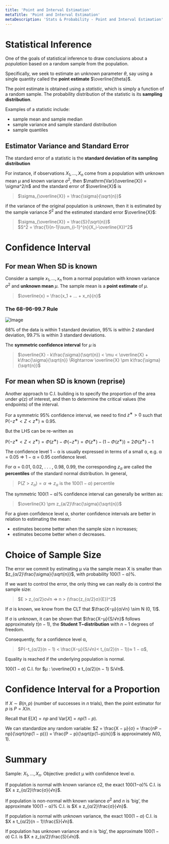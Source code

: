```yaml
---
title: 'Point and Interval Estimation'
metaTitle: 'Point and Interval Estimation'
metaDescription: 'Stats & Probability - Point and Interval Estimation'
---
```


<link
  rel="stylesheet"
  href="https://cdn.jsdelivr.net/npm/katex@0.11.0/dist/katex.min.css"
  integrity="sha384-BdGj8xC2eZkQaxoQ8nSLefg4AV4/AwB3Fj+8SUSo7pnKP6Eoy18liIKTPn9oBYNG"
  crossOrigin="anonymous"
/>

# Statistical Inference

One of the goals of statistical inference to draw conclusions about a *population* based on a random sample from the population.

Specifically, we seek to estimate an unknown parameter $\theta$, say using a single quantity called the **point estimate** $\overline{\theta}$. 

The point estimate is obtained using a *statistic*, which is simply a function of a random sample. The probability distribution of the statistic is its **sampling distribution**. 

Examples of a statistic include:
- sample mean and sample median
- sample variance and sample standard distribution
- sample quantiles

## Estimator Variance and Standard Error 

The standard error of a statistic is the **standard deviation of its sampling distribution** 

For instance, if observations $X_1, ..., X_n$ come from a population with unknown mean $\mu$ and known variance $\sigma^2$, then $\mathrm{Var}(\overline{X}) = \sigma^2/n$ and the standard error of $\overline{X}$ is 
> $\sigma_{\overline{X}} = \frac{\sigma}{\sqrt{n}}$

if the variance of the original population is *unknown*, then it is estimated by the sample variance $S^2$ and the estimated standard error $\overline{X}$:
> $\sigma_{\overline{X}} = \frac{S}{\sqrt{n}}$  
> $S^2 = \frac{1}{n-1}\sum_{i-1}^{n}(X_i-\overline{X})^2$

# Confidence Interval

## For mean When SD is known

Consider a sample ${x_1, ..., x_n}$ from a normal population with known variance $\sigma^2$ and **unknown mean** $\mu$. The sample mean is a **point estimate** of $\mu$.
> $\overline{x} = \frac{x_1 + ... + x_n}{n}$

### The 68-96-99.7 Rule

![Image](https://miro.medium.com/max/1400/1*IZ2II2HYKeoMrdLU5jW6Dw.png)

68% of the data is within 1 standard deviation, 95% is within 2 standard deviation, 99.7% is within 3 standard deviations.

The **symmetric confidence interval** for $\mu$ is 
> $\overline{X} - k\frac{\sigma}{\sqrt{n}} < \mu < \overline{X} +  k\frac{\sigma}{\sqrt{n}} \Rightarrow \overline{X} \pm  k\frac{\sigma}{\sqrt{n}}$

## For mean when SD is known (reprise)

Another approach to C.I. building is to specify the proportion of the area under $φ$(z) of interest, and then to determine the critical values (the endpoints) of the interval.

For a symmetric 95% confidence interval, we need to find $z^∗ > 0$ such that $\mathrm{P}(−z^∗ < Z < z^∗) ≈ 0.95$.

But the LHS can be re-written as

$\mathrm{P}(−z^∗ < Z < z^∗) = Φ(z^∗) − Φ(−z^∗) = Φ(z^∗) − (1 − Φ(z^∗)) = 2Φ(z^∗) − 1$

The confidence level 1 − α is usually expressed in terms of a small α, e.g. α = 0.05 ⇒ 1 − α = 0.95 confidence level.

For α = 0.01, 0.02, . . . , 0.98, 0.99, the corresponding $z_α$ are called the **percentiles** of the standard normal distribution. In general,
> P$(Z > z_α) = α ⇒ z_α$ is the $100(1 − α)$ percentile

The symmetric 100(1 − α)% confidence interval can generally be written as:
> $\overline{X} \pm  z_{a/2}\frac{\sigma}{\sqrt{n}}$

For a given confidence level α, shorter confidence intervals are better in relation to estimating the mean:
- estimates become better when the sample size n increases;
- estimates become better when σ decreases.

# Choice of Sample Size

The error we commit by estimating µ via the sample mean X is smaller than $z_{α/2}\frac{\sigma}{\sqrt{n}}$, with probability 100(1 − α)%.

If we want to control the error, the only thing we can really do is control the sample size:  
> $E > z_{α/2}σ√n ⇒ n > (\frac{z_{α/2}σ}{E})^2$

If σ is known, we know from the CLT that $\frac{X−µ}{σ/√n} \sim N (0, 1)$.

If σ is unknown, it can be shown that $\frac{X−µ}{S/√n}$
follows approximately $t(n − 1)$, the **Student T−distribution** with $n − 1$ degrees of freedom.

Consequently, for a confidence level α,
> $P(−t_{α/2}(n − 1) < \frac{X−µ}{S/√n}< t_{α/2}(n − 1))≈ 1 − α$,

Equality is reached if the underlying population is
normal.

$100(1 − α)%$ C.I. for $µ : \overline{X} ± t_{α/2}(n − 1) S/√n$.

# Confidence Interval for a Proportion

If $X ∼ B(n, p)$ (number of successes in $n$ trials), then the point estimator for $p$ is $P = X/n$.

Recall that $\mathrm{E}[X] = np$ and $\mathrm{Var}[X] = np(1 − p)$.

We can standardize any random variable: $Z = \frac{X − µ}{σ} = \frac{nP − np}{\sqrt{np(1 − p)}} = \frac{P − p}{\sqrt{p(1−p)/n}}$ is approximately $N (0, 1)$.

# Summary

Sample: ${X_1, . . . , X_n}$. Objective: predict µ with confidence level α.

If population is normal with known variance σ2, the exact 100(1−α)%
C.I. is $X ± z_{α/2}\frac{σ}{√n}$.

If population is non-normal with known variance $σ^2$ and $n$ is ‘big’, the approximate 100(1 − α)% C.I. is $X ± z_{α/2}\frac{σ}{√n}$.

If population is normal with unknown variance, the exact $100(1 − α)%$ C.I. is $X ± t_{α/2}(n − 1)\frac{S}{√n}$.

If population has unknown variance and n is ‘big’, the approximate
$100(1 − α)%$ C.I. is $X ± z_{α/2}\frac{S}{√n}$.
